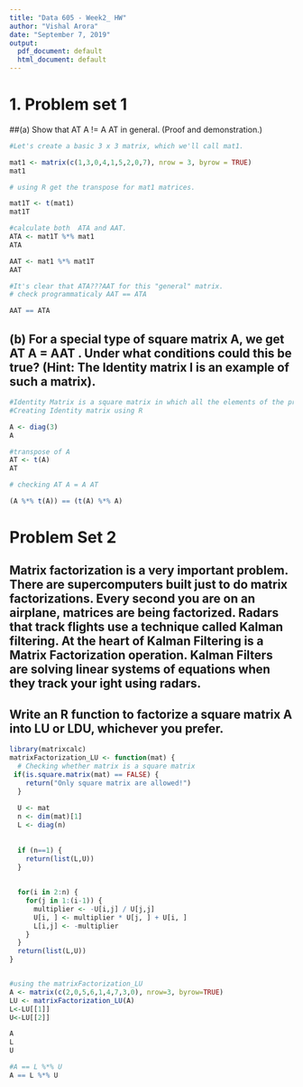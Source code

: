 ---
title: "Data 605 - Week2_ HW"
author: "Vishal Arora"
date: "September 7, 2019"
output:
  pdf_document: default
  html_document: default
---

# 1. Problem set 1                          

##(a) Show that AT A != A AT in general. (Proof and demonstration.)                             

```{r}

#Let's create a basic 3 x 3 matrix, which we'll call mat1.

mat1 <- matrix(c(1,3,0,4,1,5,2,0,7), nrow = 3, byrow = TRUE)
mat1

# using R get the transpose for mat1 matrices.

mat1T <- t(mat1)
mat1T

#calculate both  ATA and AAT.
ATA <- mat1T %*% mat1
ATA

AAT <- mat1 %*% mat1T
AAT

#It's clear that ATA???AAT for this "general" matrix.
# check programmaticaly AAT == ATA

AAT == ATA


```

## (b) For a special type of square matrix A, we get AT A = AAT . Under what conditions could this be true? (Hint: The Identity matrix I is an example of such a matrix).

```{r}
#Identity Matrix is a square matrix in which all the elements of the principal diagonal are ones and all other elements are zeros.
#Creating Identity matrix using R

A <- diag(3)
A 

#transpose of A
AT <- t(A)
AT

# checking AT A = A AT

(A %*% t(A)) == (t(A) %*% A)


```


# Problem Set 2
## Matrix factorization is a very important problem. There are supercomputers built just to do matrix factorizations. Every second you are on an airplane, matrices are being factorized. Radars that track flights use a technique called Kalman filtering. At the heart of Kalman Filtering is a Matrix Factorization operation. Kalman Filters are solving linear systems of equations when they track your ight using radars.            
## Write an R function to factorize a square matrix A into LU or LDU, whichever you prefer.


```{r}

library(matrixcalc)
matrixFactorization_LU <- function(mat) {
  # Checking whether matrix is a square matrix
 if(is.square.matrix(mat) == FALSE) {
    return("Only square matrix are allowed!")
  }
  
  U <- mat
  n <- dim(mat)[1]
  L <- diag(n)
  
  
  if (n==1) {
    return(list(L,U))
  }
  
  
  for(i in 2:n) {
    for(j in 1:(i-1)) {
      multiplier <- -U[i,j] / U[j,j]
      U[i, ] <- multiplier * U[j, ] + U[i, ]
      L[i,j] <- -multiplier
    }
  }
  return(list(L,U))
}


#using the matrixFactorization_LU
A <- matrix(c(2,0,5,6,1,4,7,3,0), nrow=3, byrow=TRUE)
LU <- matrixFactorization_LU(A)
L<-LU[[1]]  
U<-LU[[2]]

A
L
U

#A == L %*% U
A == L %*% U
```


